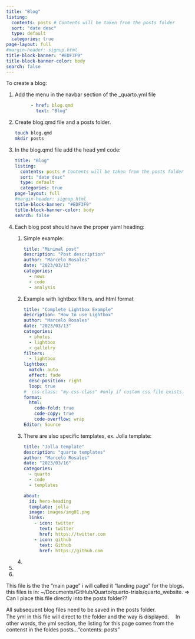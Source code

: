 ```yaml
---
title: "Blog"
listing:
  contents: posts # Contents will be taken from the posts folder
  sort: "date desc"
  type: default
  categories: true
page-layout: full
#margin-header: signup.html
title-block-banner: "#EDF3F9"
title-block-banner-color: body
search: false
---
```


To create a blog:

1.  Add the menu in the navbar section of the \_quarto.yml file

    ``` yaml
          - href: blog.qmd
            text: "Blog"
    ```

2.  Create blog.qmd file and a posts folder.

    ``` bash
    touch blog.qmd  
    mkdir posts 
    ```

3.  In the blog.qmd file add the head yml code:

    ``` yaml
    title: "Blog"
    listing:
      contents: posts # Contents will be taken from the posts folder
      sort: "date desc"
      type: default
      categories: true
    page-layout: full
    #margin-header: signup.html
    title-block-banner: "#EDF3F9"
    title-block-banner-color: body
    search: false
    ```

4.  Each blog post should have the proper yaml heading:

    1.  Simple example:

        ``` yaml
        title: "Minimal post"
        description: "Post description"
        author: "Marcelo Rosales"
        date: "2023/03/13"
        categories:
          - news
          - code
          - analysis
        ```

    2.  Example with lightbox filters, and html format

        ``` yaml
        title: "Complete Lightbox Example"
        description: "How to use Lightbox"
        author: "Marcelo Rosales"
        date: "2023/03/13"
        categories:
          - photos
          - lightbox
          - gallelry
        filters:
          - lightbox
        lightbox:
          match: auto
          effect: fade
          desc-position: right
          loop: true
        #  css-class: "my-css-class" #only if custom css file exists. 
        format: 
          html: 
            code-fold: true
            code-copy: true
            code-overflow: wrap
        Editor: Source 
        ```

    3.  There are also specific templates, ex. Jolla template:

        ``` yaml
        title: "Jolla template"
        description: "quarto templates"
        author: "Marcelo Rosales"
        date: "2023/03/16"
        categories:
          - quarto
          - code
          - templates
          
        about:
          id: hero-heading
          template: jolla
          image: images/img01.png
          links:
            - icon: twitter
              text: twitter
              href: https://twitter.com
            - icon: github
              text: Github
              href: https://github.com
        ```

    4.  

5.  

6.  

This file is the the "main page" i will called it "landing page" for the blogs.\
this files is in: \~/Documents/GitHub/Quarto/quarto-trials/quarto_website. =\> Can I place this file directly into the posts folder??

All subsequent blog files need to be saved in the posts folder.\
The yml in this file will direct to the folder and the way is displayed.　 In other words, the yml section, the listing for this page comes from the contenst in the foldes posts..."contents: posts"
